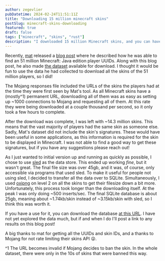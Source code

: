 ```yaml
---
author: zegevlier
pubDatetime: 2024-02-24T11:51:11Z
title: "Downloading 15 million minecraft skins"
postSlug: minecraft-skins-downloading
featured: true
draft: false
tags: ["minecraft", "skins", "rust"]
description: "I downloaded 15 million Minecraft skins, and you can have them!"
---
```


Recently, [mat](https://matdoes.dev) released a [blog post](https://matdoes.dev/minecraft-uuids) where he described how he was able to find an 51 million Minecraft: Java edition player UUIDs. Along with this blog post, he also made [the dataset](https://archive.org/details/minecraft-uuids-2024-02-22) available for download. I thought it would be fun to use the data he had collected to download all the skins of the 51 million players, so I did!

The Mojang responses file included the URLs of the skins the players had at the time they were first seen by Mat's tool. As all Minecraft skins have a (mostly^1) permanent URL, downloading all of them was as easy as setting up ~1000 connections to Mojang and requesting all of them. At this rate they were being downloaded at a couple thousand per second, so it only took a few hours to complete.

After the download was complete, I was left with ~14.3 million skins. This means that the vast majority of players had the same skin as someone else. Sadly, Mat's dataset did not include the skin's signatures. These would have been useful in some applications, as this information is required for the skin to be displayed in Minecraft. I was not able to find a good way to get these signatures, but if you have any suggestions please reach out!

As I just wanted to initial version up and running as quickly as possible, I chose to use [sled](https://github.com/spacejam/sled) as the data store. This ended up working _fine_, but it wasn't great. The final file size was over 45gb, and it was, of course, only accessible via programs that used sled. To make it useful for people not using sled, I decided to transfer all the data over to SQLite. Simultaneously, I used [oxipng](https://github.com/shssoichiro/oxipng) on level 2 on all the skins to get their filesize down a bit more. Unfortunately, this process took longer than the downloading itself. At the peak I was only doing ~500 inserts/sec. The final SQLite database is about 25gb, meaning about ~1.74kb/skin instead of ~3.15kb/skin with sled, so I think this was worth it.

If you have a use for it, you can download the database [at this URL](https://mcskins.zegs.me/skins14m.sqlite). I have not yet explored the data much, but if and when I do I'll post a link to any results on this blog post!

A big thanks to mat for getting all the UUIDs and skin IDs, and a thanks to Mojang for not rate limiting their skins API 😜.

^1 The URL becomes invalid if Mojang decides to ban the skin. In the whole dataset, there were only in the 10s of skins that were banned this way.
